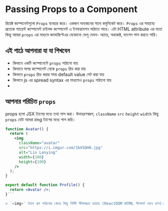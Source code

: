 # Passing Props to a Component

রিয়েক্ট কম্পোনেন্টগুলো `Props` ব্যবহার করে। একজন অন্যজনের সাথে কমুনিকেট করে। `Props` এর সাহায্যে প্রত্যেক প্যারেন্ট কম্পোনেন্ট চাইলন্ড কম্পোনেন্ট এ ইনফরমেশন পাঠাতে পারে। এটা HTML attribute এর মতো কিন্তু আমরা `props` এর মাধ্যমে জাভাস্ক্রিপ্টএর যেকোনো ভেলু যেমন- অ্যারে, অবজেক্ট, ফাংশন পাস করতে পারি।

## এই পাঠে আপনারা যা যা শিখবেন

- কিভাবে একটি কম্পোনেন্টে `props` পাঠানো যায়
- কিভাবে অপর কম্পোনেন্ট থেকে `props` রিড করা যায়
- কিভাবে `props` রিড করার সময় default value সেট করা যায়
- কিভাবে js এর spread syntax এর মাধ্যমেও `props` পাঠানো যায়
-

## আপনার পরিচিত `props`

props হলো JSX ট্যাগের মধ্যে তথ্য পাস করা। উদাহরণস্বরূপ, `className` `src` `height` `width` কিছু `props` যেটা আমরা img ট্যাগের মধ্যে পাস করি।

````jsx
function Avatar() {
  return (
    <img
      className="avatar"
      src="https://i.imgur.com/1bX5QH6.jpg"
      alt="Lin Lanying"
      width={100}
      height={100}
    />
  );
}

export default function Profile() {
  return <Avatar />;
}```

> `<img>` ট্যাগে প্রপ পাঠানোর ক্ষেত্রে কিছু নির্দিষ্ট সীমাবদ্ধতা রয়েছে (ReactDOM HTML স্ট্যান্ডার্ড মেনে চলে)। তবে নিজের তৈরি কম্পোনেন্টগুলি, যেমন `<Avatar>`, কাস্টমাইজ `props` পাঠাতে পারেন।


````
